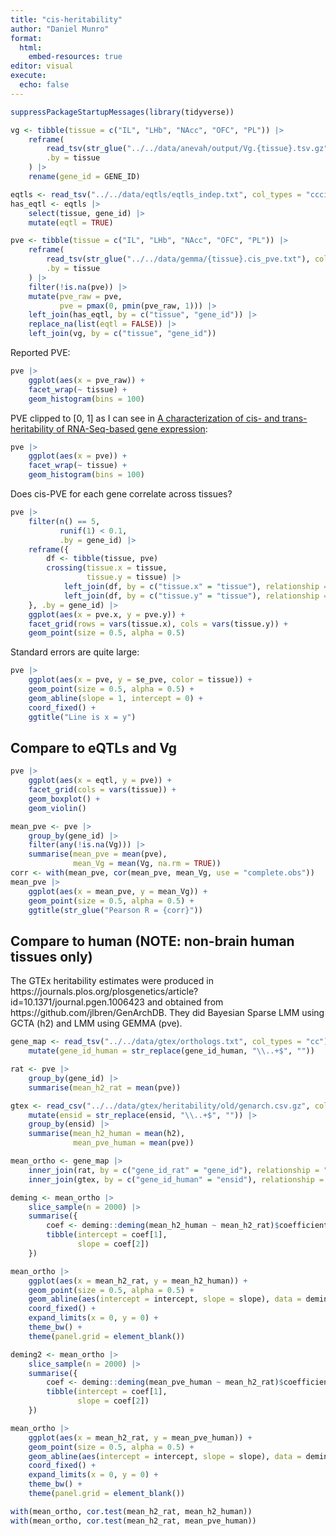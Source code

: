 ```yaml
---
title: "cis-heritability"
author: "Daniel Munro"
format:
  html:
    embed-resources: true
editor: visual
execute:
  echo: false
---
```


```r
suppressPackageStartupMessages(library(tidyverse))

vg <- tibble(tissue = c("IL", "LHb", "NAcc", "OFC", "PL")) |>
    reframe(
        read_tsv(str_glue("../../data/anevah/output/Vg.{tissue}.tsv.gz"), col_types = "cd"),
        .by = tissue
    ) |>
    rename(gene_id = GENE_ID)

eqtls <- read_tsv("../../data/eqtls/eqtls_indep.txt", col_types = "ccciiciiccdddddid")
has_eqtl <- eqtls |>
    select(tissue, gene_id) |>
    mutate(eqtl = TRUE)

pve <- tibble(tissue = c("IL", "LHb", "NAcc", "OFC", "PL")) |>
    reframe(
        read_tsv(str_glue("../../data/gemma/{tissue}.cis_pve.txt"), col_types = "cd"),
        .by = tissue
    ) |>
    filter(!is.na(pve)) |>
    mutate(pve_raw = pve,
           pve = pmax(0, pmin(pve_raw, 1))) |>
    left_join(has_eqtl, by = c("tissue", "gene_id")) |>
    replace_na(list(eqtl = FALSE)) |>
    left_join(vg, by = c("tissue", "gene_id"))
```

Reported PVE:

```r
pve |>
    ggplot(aes(x = pve_raw)) +
    facet_wrap(~ tissue) +
    geom_histogram(bins = 100)
```

PVE clipped to [0, 1] as I can see in [A characterization of cis- and trans-heritability of RNA-Seq-based gene expression](https://www.nature.com/articles/s41431-019-0511-5):

```r
pve |>
    ggplot(aes(x = pve)) +
    facet_wrap(~ tissue) +
    geom_histogram(bins = 100)
```

Does cis-PVE for each gene correlate across tissues?

```r
pve |>
    filter(n() == 5,
           runif(1) < 0.1,
           .by = gene_id) |>
    reframe({
        df <- tibble(tissue, pve)
        crossing(tissue.x = tissue,
                 tissue.y = tissue) |>
            left_join(df, by = c("tissue.x" = "tissue"), relationship = "many-to-many") |>
            left_join(df, by = c("tissue.y" = "tissue"), relationship = "many-to-many")
    }, .by = gene_id) |>
    ggplot(aes(x = pve.x, y = pve.y)) +
    facet_grid(rows = vars(tissue.x), cols = vars(tissue.y)) +
    geom_point(size = 0.5, alpha = 0.5)
```

Standard errors are quite large:

```r
pve |>
    ggplot(aes(x = pve, y = se_pve, color = tissue)) +
    geom_point(size = 0.5, alpha = 0.5) +
    geom_abline(slope = 1, intercept = 0) +
    coord_fixed() +
    ggtitle("Line is x = y")
```

## Compare to eQTLs and Vg

```r
pve |>
    ggplot(aes(x = eqtl, y = pve)) +
    facet_grid(cols = vars(tissue)) +
    geom_boxplot() +
    geom_violin()
```

```r
mean_pve <- pve |>
    group_by(gene_id) |>
    filter(any(!is.na(Vg))) |>
    summarise(mean_pve = mean(pve),
              mean_Vg = mean(Vg, na.rm = TRUE))
corr <- with(mean_pve, cor(mean_pve, mean_Vg, use = "complete.obs"))
mean_pve |>
    ggplot(aes(x = mean_pve, y = mean_Vg)) +
    geom_point(size = 0.5, alpha = 0.5) +
    ggtitle(str_glue("Pearson R = {corr}"))
```

## Compare to human (NOTE: non-brain human tissues only)

The GTEx heritability estimates were produced in https://journals.plos.org/plosgenetics/article?id=10.1371/journal.pgen.1006423 and obtained from https://github.com/jlbren/GenArchDB. They did Bayesian Sparse LMM using GCTA (h2) and LMM using GEMMA (pve).

```r
gene_map <- read_tsv("../../data/gtex/orthologs.txt", col_types = "cc") |>
    mutate(gene_id_human = str_replace(gene_id_human, "\\..+$", ""))

rat <- pve |>
    group_by(gene_id) |>
    summarise(mean_h2_rat = mean(pve))

gtex <- read_csv("../../data/gtex/heritability/old/genarch.csv.gz", col_types = "-ccd-d----") |>
    mutate(ensid = str_replace(ensid, "\\..+$", "")) |>
    group_by(ensid) |>
    summarise(mean_h2_human = mean(h2),
              mean_pve_human = mean(pve))

mean_ortho <- gene_map |>
    inner_join(rat, by = c("gene_id_rat" = "gene_id"), relationship = "many-to-one") |>
    inner_join(gtex, by = c("gene_id_human" = "ensid"), relationship = "many-to-one")
```

```r
deming <- mean_ortho |>
    slice_sample(n = 2000) |>
    summarise({
        coef <- deming::deming(mean_h2_human ~ mean_h2_rat)$coefficients
        tibble(intercept = coef[1],
               slope = coef[2])
    })

mean_ortho |>
    ggplot(aes(x = mean_h2_rat, y = mean_h2_human)) +
    geom_point(size = 0.5, alpha = 0.5) +
    geom_abline(aes(intercept = intercept, slope = slope), data = deming, color = "#8888cc") +
    coord_fixed() +
    expand_limits(x = 0, y = 0) +
    theme_bw() +
    theme(panel.grid = element_blank())
```

```r
deming2 <- mean_ortho |>
    slice_sample(n = 2000) |>
    summarise({
        coef <- deming::deming(mean_pve_human ~ mean_h2_rat)$coefficients
        tibble(intercept = coef[1],
               slope = coef[2])
    })

mean_ortho |>
    ggplot(aes(x = mean_h2_rat, y = mean_pve_human)) +
    geom_point(size = 0.5, alpha = 0.5) +
    geom_abline(aes(intercept = intercept, slope = slope), data = deming2, color = "#8888cc") +
    coord_fixed() +
    expand_limits(x = 0, y = 0) +
    theme_bw() +
    theme(panel.grid = element_blank())
```

```r
with(mean_ortho, cor.test(mean_h2_rat, mean_h2_human))
with(mean_ortho, cor.test(mean_h2_rat, mean_pve_human))
```

